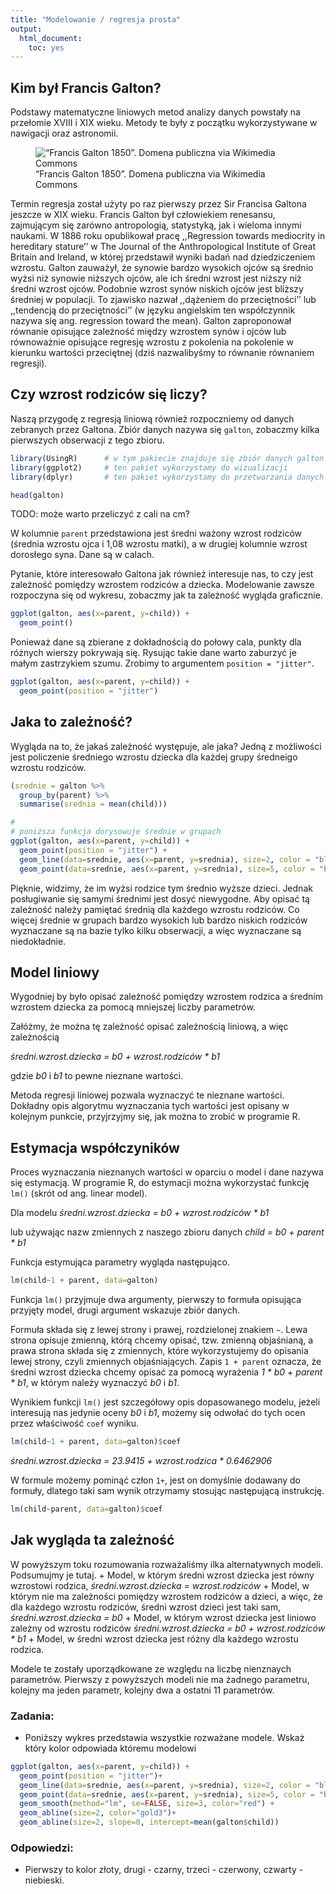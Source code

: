```yaml
---
title: "Modelowanie / regresja prosta"
output:
  html_document:
    toc: yes
---
```


## Kim był Francis Galton?

Podstawy matematyczne liniowych metod analizy danych powstały na przełomie XVIII i XIX
wieku. Metody te były z początku wykorzystywane w nawigacji oraz astronomii.

!["Francis Galton 1850". Domena publiczna via Wikimedia Commons](Francis_Galton.jpg)

Termin regresja został użyty po raz pierwszy przez Sir Francisa Galtona jeszcze
w XIX wieku. Francis Galton był człowiekiem renesansu, zajmującym się zarówno
antropologią, statystyką, jak i wieloma innymi naukami. W 1886 roku opublikował
pracę ,,Regression towards mediocrity in hereditary stature'' w The Journal of
the Anthropological Institute of Great Britain and Ireland, w której
przedstawił wyniki badań nad dziedziczeniem wzrostu. Galton zauważył, że synowie
bardzo wysokich ojców są średnio wyżsi niż synowie niższych ojców, ale ich
średni wzrost jest niższy niż średni wzrost ojców. Podobnie wzrost synów niskich
ojców jest bliższy średniej w populacji. To zjawisko nazwał ,,dążeniem do przeciętności''
lub ,,tendencją do przeciętności'' (w języku angielskim ten współczynnik
nazywa się ang. regression toward the mean). Galton zaproponował równanie
opisujące zależność między wzrostem synów i ojców lub równoważnie opisujące
regresję wzrostu z pokolenia na pokolenie w kierunku wartości przeciętnej (dziś
nazwalibyśmy to równanie równaniem regresji). 

## Czy wzrost rodziców się liczy?

Naszą przygodę z regresją liniową również rozpoczniemy od danych zebranych przez Galtona.
Zbiór danych nazywa się `galton`, zobaczmy kilka pierwszych obserwacji z tego zbioru.

```r
library(UsingR)      # w tym pakiecie znajduje się zbiór danych galton
library(ggplot2)     # ten pakiet wykorzystamy do wizualizacji
library(dplyr)       # ten pakiet wykorzystamy do przetwarzania danych

head(galton)
```

TODO: może warto przeliczyć z cali na cm?

W kolumnie `parent` przedstawiona jest średni ważony wzrost rodziców (średnia wzrostu
ojca i 1,08 wzrostu matki), a w drugiej kolumnie wzrost dorosłego syna. Dane są w calach.

Pytanie, które interesowało Galtona jak również interesuje nas, to czy jest zależność pomiędzy wzrostem rodziców a dziecka.
Modelowanie zawsze rozpoczyna się od wykresu, zobaczmy jak ta zależność wygląda graficznie.

```r
ggplot(galton, aes(x=parent, y=child)) + 
  geom_point() 
```

Ponieważ dane są zbierane z dokładnością do połowy cala, punkty dla różnych wierszy pokrywają się. 
Rysując takie dane warto zaburzyć je małym zastrzykiem szumu.
Zrobimy to argumentem `position = "jitter"`.

```r
ggplot(galton, aes(x=parent, y=child)) + 
  geom_point(position = "jitter") 
```

## Jaka to zależność?

Wygląda na to, że jakaś zależność występuje, ale jaka?
Jedną z możliwości jest policzenie średniego wzrostu dziecka dla każdej grupy średneigo wzrostu rodziców.

```r
(srednie = galton %>%
  group_by(parent) %>%
  summarise(srednia = mean(child)))

#
# poniższa funkcja dorysowuje średnie w grupach
ggplot(galton, aes(x=parent, y=child)) + 
  geom_point(position = "jitter") +
  geom_line(data=srednie, aes(x=parent, y=srednia), size=2, color = "blue") + 
  geom_point(data=srednie, aes(x=parent, y=srednia), size=5, color = "blue") 
```

Pięknie, widzimy, że im wyżsi rodzice tym średnio wyższe dzieci. 
Jednak posługiwanie się samymi średnimi jest dosyć niewygodne.
Aby opisać tą zależność należy pamiętać średnią dla każdego wzrostu rodziców.
Co więcej średnie w grupach bardzo wysokich lub bardzo niskich rodziców wyznaczane są na bazie tylko kilku obserwacji, a więc wyznaczane są niedokładnie.

## Model liniowy

Wygodniej by było opisać zależność pomiędzy wzrostem rodzica a średnim wzrostem dziecka za pomocą mniejszej liczby parametrów.

Załóżmy, że można tę zależność opisać zależnością liniową, a więc zależnością

_średni.wzrost.dziecka = b0 + wzrost.rodziców * b1_

gdzie _b0_ i _b1_ to pewne nieznane wartości. 

Metoda regresji liniowej pozwala wyznaczyć te nieznane wartości.
Dokładny opis algorytmu wyznaczania tych wartości jest opisany w kolejnym punkcie,
przyjrzyjmy się, jak można to zrobić w programie R.

## Estymacja współczyników

Proces wyznaczania nieznanych wartości w oparciu o model i dane nazywa się estymacją.
W programie R, do estymacji można wykorzystać funkcję `lm()` (skrót od ang. linear model).

Dla modelu 
_średni.wzrost.dziecka = b0 + wzrost.rodziców * b1_

lub używając nazw zmiennych z naszego zbioru danych
_child = b0 + parent * b1_

Funkcja estymująca parametry wygląda następująco.

```r
lm(child~1 + parent, data=galton)
```

Funkcja `lm()` przyjmuje dwa argumenty, pierwszy to formuła opisująca przyjęty model, drugi argument wskazuje zbiór danych.

Formuła składa się z lewej strony i prawej, rozdzielonej znakiem `~`. Lewa strona opisuje zmienną, którą chcemy opisać, tzw. zmienną objaśnianą, a prawa strona składa się z zmiennych, które wykorzystujemy do opisania lewej strony, czyli zmiennych objaśniających. Zapis `1 + parent` oznacza, że średni wzrost dziecka chcemy opisać za pomocą wyrażenia _1 * b0 + parent * b1_,
w którym należy wyznaczyć _b0_ i _b1_.

Wynikiem funkcji `lm()` jest szczegółowy opis dopasowanego modelu, jeżeli interesują nas jedynie oceny  _b0_ i _b1_, możemy się odwołać do tych ocen przez właściwość `coef` wyniku.

```r
lm(child~1 + parent, data=galton)$coef
```

_średni.wzrost.dziecka = 23.9415 + wzrost.rodzica * 0.6462906_

W formule możemy pominąć człon `1+`, jest on domyślnie dodawany do formuły, dlatego taki sam wynik otrzymamy stosując następującą instrukcję.

```r
lm(child~parent, data=galton)$coef
```

## Jak wygląda ta zależność

W powyższym toku rozumowania rozważaliśmy ilka alternatywnych modeli. Podsumujmy je tutaj. 
+ Model, w którym średni wzrost dziecka jest równy wzrostowi rodzica,
_średni.wzrost.dziecka = wzrost.rodziców_
+ Model, w którym nie ma zależności pomiędzy wzrostem rodziców a dzieci, a więc, że dla każdego wzrostu rodziców, średni wzrost dzieci jest taki sam,
_średni.wzrost.dziecka = b0_
+ Model, w którym wzrost dziecka jest liniowo zależny od wzrostu rodziców
_średni.wzrost.dziecka = b0 + wzrost.rodziców * b1_
+ Model, w średni wzrost dziecka jest różny dla każdego wzrostu rodzica.

Modele te zostały uporządkowane ze względu na liczbę nienznaych parametrów. Pierwszy z powyższych modeli nie ma żadnego parametru, kolejny ma jeden parametr, kolejny dwa a ostatni 11 parametrów.

### Zadania:
+ Poniższy wykres przedstawia wszystkie rozważane modele. Wskaż który kolor odpowiada któremu modelowi

```r
ggplot(galton, aes(x=parent, y=child)) + 
  geom_point(position = "jitter")+
  geom_line(data=srednie, aes(x=parent, y=srednia), size=2, color = "blue") + 
  geom_point(data=srednie, aes(x=parent, y=srednia), size=5, color = "blue")  + 
  geom_smooth(method="lm", se=FALSE, size=3, color="red") +
  geom_abline(size=2, color="gold3")+
  geom_abline(size=2, slope=0, intercept=mean(galton$child))
```

### Odpowiedzi:
+ Pierwszy to kolor złoty, drugi - czarny, trzeci - czerwony, czwarty - niebieski.

